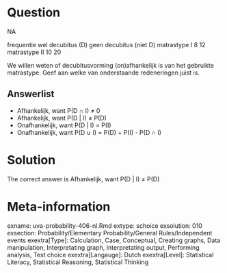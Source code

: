 Question
========

NA

frequentie wel decubitus (D) geen decubitus (niet D)
matrastype I 8 12
matrastype II 10 20

We willen weten of decubitusvorming (on)afhankelijk is van het gebruikte matrastype. Geef aan welke van onderstaande redeneringen juist is.

Answerlist
----------
* Afhankelijk, want P(D &#8745; I) &ne; 0
* Afhankelijk, want P(D | I) &ne; P(D)
* Onafhankelijk, want P(D | I) = P(I)
* Onafhankelijk, want P(D &#8746; I) = P(D) + P(I) - P(D &#8745; I)

Solution
========

The correct answer is  Afhankelijk, want P(D | I) &ne; P(D)

Meta-information
================
exname: uva-probability-406-nl.Rmd
extype: schoice
exsolution: 010
exsection: Probability/Elementary Probability/General Rules/Independent events
exextra[Type]: Calculation, Case, Conceptual, Creating graphs, Data manipulation, Interpretating graph, Interpretating output, Performing analysis, Test choice
exextra[Langauge]: Dutch
exextra[Level]: Statistical Literacy, Statistical Reasoning, Statistical Thinking
